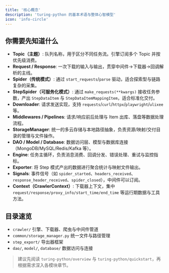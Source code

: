 ```yaml
---
title: '核心概念'
description: 'turing-python 的基本术语与整体心智模型'
icon: 'info-circle'
---
```


## 你需要先知道什么

- **Topic（主题）**: 队列名称，用于区分不同任务流。引擎订阅多个 Topic 并按优先级消费。
- **Request / Response**: 一次下载的输入与输出，贯穿中间件→下载器→回调解析的主线。
- **Spider（传统模式）**: 通过 `start_requests`/`parse` 驱动，适合探索型与链路复杂的采集。
- **StepSpider（可服务化模式）**: 通过 `make_requests(**kwargs)` 接收任务参数，产出 `StepDataItem` 与 `StepDataItemMappingItem`，适合标准化交付。
- **Downloader**: 请求发送实现，支持 `requests`/`curl`/`httpx`/`playwright`/`ulixee` 等。
- **Middlewares / Pipelines**: 请求/响应前后处理与 Item 出库、落盘等数据处理流程。
- **StorageManager**: 统一的多云存储与本地路径抽象，负责资源/映射/交付目录的管理与文件操作。
- **DAO / Model / Database**: 数据访问层、模型与数据库连接（MongoDB/MySQL/Redis/Kafka 等）。
- **Engine**: 任务主循环，负责消息消费、回调分发、错误处理、重试与监控指标。
- **Exporter**: 将 Step 模式产出的数据进行聚合统计与映射文件输出。
- **Signals**: 事件信号（如 `spider_started`、`headers_received`、`response_header_received`、`spider_closed`），中间件可以订阅。
- **Context（CrawlerContext）**: 下载器上下文，集中 `request/response/proxy_info/start_time/end_time` 等运行期数据与工具方法。

## 目录速览

- `crawler/` 引擎、下载器、爬虫与中间件管道
- `common/storage_manager.py` 统一文件与路径管理
- `step_export/` 导出器框架
- `dao/`, `model/`, `database/` 数据访问与连接

> 建议先阅读 `turing-python/overview` 与 `turing-python/quickstart`，再根据需求深入各模块章节。


